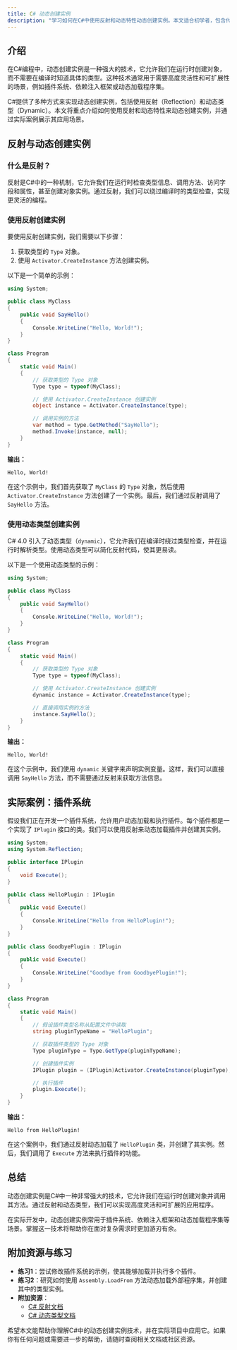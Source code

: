 ```yaml
---
title: C# 动态创建实例
description: "学习如何在C#中使用反射和动态特性动态创建实例。本文适合初学者，包含代码示例、实际案例和总结。"
---
```


## 介绍

在C#编程中，动态创建实例是一种强大的技术，它允许我们在运行时创建对象，而不需要在编译时知道具体的类型。这种技术通常用于需要高度灵活性和可扩展性的场景，例如插件系统、依赖注入框架或动态加载程序集。

C#提供了多种方式来实现动态创建实例，包括使用反射（Reflection）和动态类型（Dynamic）。本文将重点介绍如何使用反射和动态特性来动态创建实例，并通过实际案例展示其应用场景。

## 反射与动态创建实例

### 什么是反射？

反射是C#中的一种机制，它允许我们在运行时检查类型信息、调用方法、访问字段和属性，甚至创建对象实例。通过反射，我们可以绕过编译时的类型检查，实现更灵活的编程。

### 使用反射创建实例

要使用反射创建实例，我们需要以下步骤：

1. 获取类型的 `Type` 对象。
2. 使用 `Activator.CreateInstance` 方法创建实例。

以下是一个简单的示例：

```csharp
using System;

public class MyClass
{
    public void SayHello()
    {
        Console.WriteLine("Hello, World!");
    }
}

class Program
{
    static void Main()
    {
        // 获取类型的 Type 对象
        Type type = typeof(MyClass);

        // 使用 Activator.CreateInstance 创建实例
        object instance = Activator.CreateInstance(type);

        // 调用实例的方法
        var method = type.GetMethod("SayHello");
        method.Invoke(instance, null);
    }
}
```

**输出：**
```
Hello, World!
```

在这个示例中，我们首先获取了 `MyClass` 的 `Type` 对象，然后使用 `Activator.CreateInstance` 方法创建了一个实例。最后，我们通过反射调用了 `SayHello` 方法。

### 使用动态类型创建实例

C# 4.0 引入了动态类型（`dynamic`），它允许我们在编译时绕过类型检查，并在运行时解析类型。使用动态类型可以简化反射代码，使其更易读。

以下是一个使用动态类型的示例：

```csharp
using System;

public class MyClass
{
    public void SayHello()
    {
        Console.WriteLine("Hello, World!");
    }
}

class Program
{
    static void Main()
    {
        // 获取类型的 Type 对象
        Type type = typeof(MyClass);

        // 使用 Activator.CreateInstance 创建实例
        dynamic instance = Activator.CreateInstance(type);

        // 直接调用实例的方法
        instance.SayHello();
    }
}
```

**输出：**
```
Hello, World!
```

在这个示例中，我们使用 `dynamic` 关键字来声明实例变量。这样，我们可以直接调用 `SayHello` 方法，而不需要通过反射来获取方法信息。

## 实际案例：插件系统

假设我们正在开发一个插件系统，允许用户动态加载和执行插件。每个插件都是一个实现了 `IPlugin` 接口的类。我们可以使用反射来动态加载插件并创建其实例。

```csharp
using System;
using System.Reflection;

public interface IPlugin
{
    void Execute();
}

public class HelloPlugin : IPlugin
{
    public void Execute()
    {
        Console.WriteLine("Hello from HelloPlugin!");
    }
}

public class GoodbyePlugin : IPlugin
{
    public void Execute()
    {
        Console.WriteLine("Goodbye from GoodbyePlugin!");
    }
}

class Program
{
    static void Main()
    {
        // 假设插件类型名称从配置文件中读取
        string pluginTypeName = "HelloPlugin";

        // 获取插件类型的 Type 对象
        Type pluginType = Type.GetType(pluginTypeName);

        // 创建插件实例
        IPlugin plugin = (IPlugin)Activator.CreateInstance(pluginType);

        // 执行插件
        plugin.Execute();
    }
}
```

**输出：**
```
Hello from HelloPlugin!
```

在这个案例中，我们通过反射动态加载了 `HelloPlugin` 类，并创建了其实例。然后，我们调用了 `Execute` 方法来执行插件的功能。

## 总结

动态创建实例是C#中一种非常强大的技术，它允许我们在运行时创建对象并调用其方法。通过反射和动态类型，我们可以实现高度灵活和可扩展的应用程序。

在实际开发中，动态创建实例常用于插件系统、依赖注入框架和动态加载程序集等场景。掌握这一技术将帮助你在面对复杂需求时更加游刃有余。

## 附加资源与练习

- **练习1**：尝试修改插件系统的示例，使其能够加载并执行多个插件。
- **练习2**：研究如何使用 `Assembly.LoadFrom` 方法动态加载外部程序集，并创建其中的类型实例。
- **附加资源**：
  - [C# 反射文档](https://docs.microsoft.com/en-us/dotnet/csharp/programming-guide/concepts/reflection)
  - [C# 动态类型文档](https://docs.microsoft.com/en-us/dotnet/csharp/programming-guide/types/using-type-dynamic)

希望本文能帮助你理解C#中的动态创建实例技术，并在实际项目中应用它。如果你有任何问题或需要进一步的帮助，请随时查阅相关文档或社区资源。